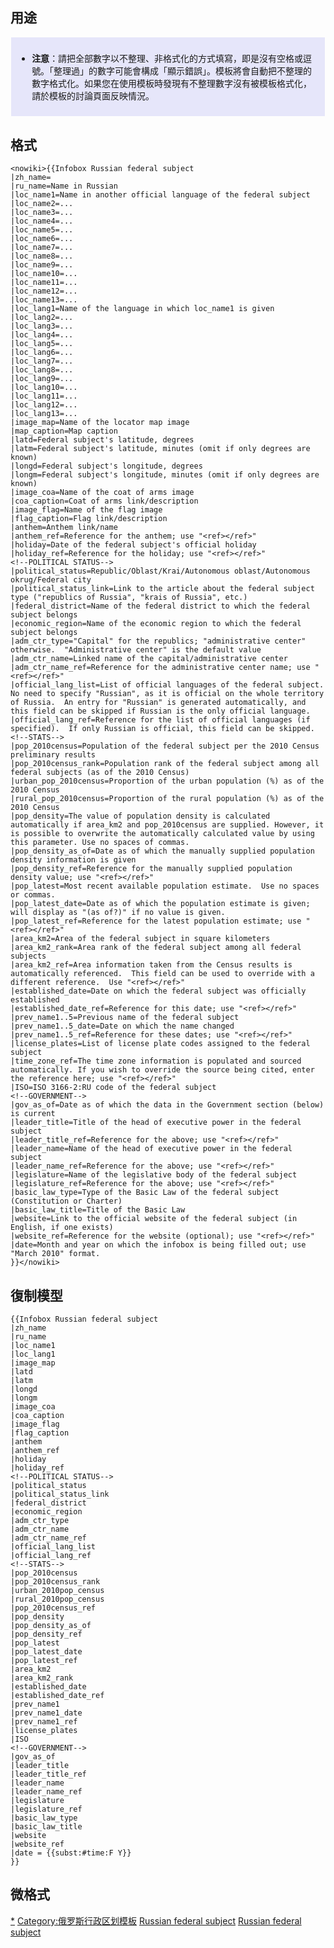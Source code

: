 {{Documentation subpage}}
<!-- PLEASE ADD CATEGORIES AND INTERWIKIS AT THE BOTTOM OF THIS PAGE -->
{{Uses Infobox settlement}}
{{Uses Wikidata|P421|P1082|P764}}

== 用途 ==
<div style="background:lavender;padding:7pt;margin:1px">
*'''注意'''：請把全部數字以不整理、非格式化的方式填寫，即是沒有空格或逗號。「整理過」的數字可能會構成「顯示錯誤」。模板將會自動把不整理的數字格式化。如果您在使用模板時發現有不整理數字沒有被模板格式化，請於模板的討論頁面反映情況。
</div>

==格式==
<pre style="overflow:auto"><nowiki>{{Infobox Russian federal subject
|zh_name=
|ru_name=Name in Russian
|loc_name1=Name in another official language of the federal subject
|loc_name2=...
|loc_name3=...
|loc_name4=...
|loc_name5=...
|loc_name6=...
|loc_name7=...
|loc_name8=...
|loc_name9=...
|loc_name10=...
|loc_name11=...
|loc_name12=...
|loc_name13=...
|loc_lang1=Name of the language in which loc_name1 is given
|loc_lang2=...
|loc_lang3=...
|loc_lang4=...
|loc_lang5=...
|loc_lang6=...
|loc_lang7=...
|loc_lang8=...
|loc_lang9=...
|loc_lang10=...
|loc_lang11=...
|loc_lang12=...
|loc_lang13=...
|image_map=Name of the locator map image
|map_caption=Map caption
|latd=Federal subject's latitude, degrees
|latm=Federal subject's latitude, minutes (omit if only degrees are known)
|longd=Federal subject's longitude, degrees
|longm=Federal subject's longitude, minutes (omit if only degrees are known)
|image_coa=Name of the coat of arms image
|coa_caption=Coat of arms link/description
|image_flag=Name of the flag image
|flag_caption=Flag link/description
|anthem=Anthem link/name
|anthem_ref=Reference for the anthem; use "<ref></ref>"
|holiday=Date of the federal subject's official holiday
|holiday_ref=Reference for the holiday; use "<ref></ref>"
<!--POLITICAL STATUS-->
|political_status=Republic/Oblast/Krai/Autonomous oblast/Autonomous okrug/Federal city
|political_status_link=Link to the article about the federal subject type ("republics of Russia", "krais of Russia", etc.)
|federal_district=Name of the federal district to which the federal subject belongs
|economic_region=Name of the economic region to which the federal subject belongs
|adm_ctr_type="Capital" for the republics; "administrative center" otherwise.  "Administrative center" is the default value
|adm_ctr_name=Linked name of the capital/administrative center
|adm_ctr_name_ref=Reference for the administrative center name; use "<ref></ref>"
|official_lang_list=List of official languages of the federal subject.  No need to specify "Russian", as it is official on the whole territory of Russia.  An entry for "Russian" is generated automatically, and this field can be skipped if Russian is the only official language.
|official_lang_ref=Reference for the list of official languages (if specified).  If only Russian is official, this field can be skipped.
<!--STATS-->
|pop_2010census=Population of the federal subject per the 2010 Census preliminary results
|pop_2010census_rank=Population rank of the federal subject among all federal subjects (as of the 2010 Census)
|urban_pop_2010census=Proportion of the urban population (%) as of the 2010 Census
|rural_pop_2010census=Proportion of the rural population (%) as of the 2010 Census
|pop_density=The value of population density is calculated automatically if area_km2 and pop_2010census are supplied. However, it is possible to overwrite the automatically calculated value by using this parameter. Use no spaces of commas.
|pop_density_as_of=Date as of which the manually supplied population density information is given
|pop_density_ref=Reference for the manually supplied population density value; use "<ref></ref>"
|pop_latest=Most recent available population estimate.  Use no spaces or commas.
|pop_latest_date=Date as of which the population estimate is given; will display as "(as of?)" if no value is given.
|pop_latest_ref=Reference for the latest population estimate; use "<ref></ref>"
|area_km2=Area of the federal subject in square kilometers
|area_km2_rank=Area rank of the federal subject among all federal subjects
|area_km2_ref=Area information taken from the Census results is automatically referenced.  This field can be used to override with a different reference.  Use "<ref></ref>"
|established_date=Date on which the federal subject was officially established
|established_date_ref=Reference for this date; use "<ref></ref>"
|prev_name1..5=Previous name of the federal subject
|prev_name1..5_date=Date on which the name changed
|prev_name1..5_ref=Reference for these dates; use "<ref></ref>"
|license_plates=List of license plate codes assigned to the federal subject
|time_zone_ref=The time zone information is populated and sourced automatically. If you wish to override the source being cited, enter the reference here; use "<ref></ref>"
|ISO=ISO 3166-2:RU code of the federal subject
<!--GOVERNMENT-->
|gov_as_of=Date as of which the data in the Government section (below) is current
|leader_title=Title of the head of executive power in the federal subject
|leader_title_ref=Reference for the above; use "<ref></ref>"
|leader_name=Name of the head of executive power in the federal subject
|leader_name_ref=Reference for the above; use "<ref></ref>"
|legislature=Name of the legislative body of the federal subject
|legislature_ref=Reference for the above; use "<ref></ref>"
|basic_law_type=Type of the Basic Law of the federal subject (Constitution or Charter)
|basic_law_title=Title of the Basic Law
|website=Link to the official website of the federal subject (in English, if one exists)
|website_ref=Reference for the website (optional); use "<ref></ref>"
|date=Month and year on which the infobox is being filled out; use "March 2010" format.
}}</nowiki></pre>

==復制模型==
<pre>{{Infobox Russian federal subject
|zh_name
|ru_name
|loc_name1
|loc_lang1
|image_map
|latd
|latm
|longd
|longm
|image_coa
|coa_caption
|image_flag
|flag_caption
|anthem
|anthem_ref
|holiday
|holiday_ref
<!--POLITICAL STATUS-->
|political_status
|political_status_link
|federal_district
|economic_region
|adm_ctr_type
|adm_ctr_name
|adm_ctr_name_ref
|official_lang_list
|official_lang_ref
<!--STATS-->
|pop_2010census
|pop_2010census_rank
|urban_2010pop_census
|rural_2010pop_census
|pop_2010census_ref
|pop_density
|pop_density_as_of
|pop_density_ref
|pop_latest
|pop_latest_date
|pop_latest_ref
|area_km2
|area_km2_rank
|established_date
|established_date_ref
|prev_name1
|prev_name1_date
|prev_name1_ref
|license_plates
|ISO
<!--GOVERNMENT-->
|gov_as_of
|leader_title
|leader_title_ref
|leader_name
|leader_name_ref
|legislature
|legislature_ref
|basic_law_type
|basic_law_title
|website
|website_ref
|date = {{subst:#time:F Y}}
}}</pre>

== 微格式 ==
{{UF-hcard-geo}}

<includeonly>
[[Category:俄罗斯联邦主体|*]]
[[Category:俄罗斯行政区划模板]]
[[Category:欧洲国家行政区划信息框模板|Russian federal subject]]
[[Category:亞洲國家行政區劃信息框模板|Russian federal subject]]
</includeonly>